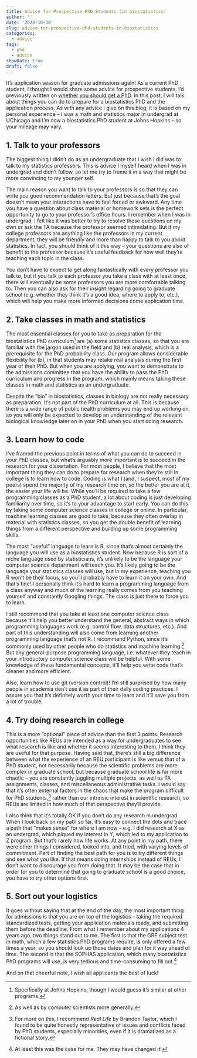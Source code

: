 ```yaml
---
title: Advice for Prospective PhD Students (in biostatistics)
author: ''
date: '2020-10-30'
slug: advice-for-prospective-phd-students-in-biostatistics
categories:
  - advice
tags:
  - phd
  - advice
showDate: true
draft: false
---
```


It's application season for graduate admissions again! As a current PhD student, I thought I would share some advice for prospective students. I'd previously written on [whether you should get a PhD](https://blog.albertkuo.me/post/should-you-get-a-phd-in-biostatistics/). In this post, I will talk about things you can do to prepare for a biostatistics PhD and the application process. As with any advice I give on this blog, it is based on my personal experience -- I was a math and statistics major in undergrad at UChicago and I'm now a biostatistics PhD student at Johns Hopkins -- so your mileage may vary.

## 1. Talk to your professors

The biggest thing I didn't do as an undergraduate that I wish I did was to talk to my statistics professors. This is advice I myself heard when I was in undergrad and didn't follow, so let me try to frame it in a way that might be more convincing to my younger self. 

The main reason you want to talk to your professors is so that they can write you good recommendation letters. But just because that's the goal doesn't mean your interactions have to feel forced or awkward. Any time you have a question about class material or homework sets is the perfect opportunity to go to your professor's office hours. I remember when I was in undergrad, I felt like it was better to try to resolve these questions on my own or ask the TA because the professor seemed intimidating. But if my college professors are anything like the professors in my current department, they will be friendly and more than happy to talk to you about statistics. In fact, you should think of it this way -- your questions are also of benefit to the professor because it's useful feedback for how well they're teaching each topic in the class.

You don't have to expect to get along fantastically with every professor you talk to, but if you talk to each professor you take a class with at least once, there will eventually be some professors you are more comfortable talking to. Then you can also ask for their insight regarding going to graduate school (e.g. whether they think it's a good idea, where to apply to, etc.), which will help you make more informed decisions come application time.

## 2. Take classes in math and statistics

The most essential classes for you to take as preparation for the biostatistics PhD curriculum^[Specifically at Johns Hopkins, though I would guess it's similar at other programs.] are (a) some statistics classes, so that you are familiar with the jargon used in the field and (b) real analysis, which is a prerequisite for the PhD probability class. Our program allows considerable flexibility for (b), in that students may retake real analysis during the first year of their PhD. But when you are applying, you want to demonstrate to the admissions committee that you have the ability to pass the PhD curriculum and progress in the program, which mainly means taking these classes in math and statistics as an undergraduate.

Despite the "bio" in biostatistics, classes in biology are not really necessary as preparation. It's not part of the PhD curriculum at all. This is because there is a wide range of public health problems you may end up working on, so you will only be expected to develop an understanding of the relevant biological knowledge later on in your PhD when you start doing research.

## 3. Learn how to code

I've framed the previous point in terms of what you can do to succeed in your PhD classes, but what's arguably more important is to succeed in the research for your dissertation. For most people, I believe that the most important thing they can do to prepare for research when they're still in college is to learn how to code. Coding is what I (and, I suspect, most of my peers) spend the majority of my research time on, so the better you are at it, the easier your life will be. While you'll be required to take a few programming classes as a PhD student, a lot about coding is just developing familiarity over time, so it's to your advantage to start early. You can do this by taking some computer science classes in college or online. In particular, machine learning classes are good to take, because they often overlap in material with statistics classes, so you get the double benefit of learning things from a different perspective and building up some programming skills.

The most "useful" language to learn is R, since that's almost certainly the language you will use as a biostatistics student. Now because R is sort of a niche language used by statisticians, it's unlikely to be the language your computer science department will teach you. It's likely going to be the language your statistics classes will use, but in my experience, teaching you R won't be their focus, so you'll probably have to learn it on your own. And that's fine! I personally think it's hard to learn a programming language from a class anyway and much of the learning really comes from you teaching yourself and constantly Googling things. The class is just there to force you to learn. 

I still recommend that you take at least one computer science class because  it'll help you better understand the general, abstract ways in which programming languages work (e.g. control flow, data structures, etc.). And part of this understanding will also come from learning another programming language that's not R. I recommend Python, since it's commonly used by other people who do statistics and machine learning.^[As well as by computer scientists more generally.] But any general-purpose programming language, i.e. whatever they teach in your introductory computer science class will be helpful. With some knowledge of these fundamental concepts, it'll help you write code that's cleaner and more efficient.

Also, learn how to use git (version control)! I'm still surprised by how many people in academia don't use it as part of their daily coding practices. I assure you that it's definitely worth your time to learn and it'll save you from a lot of trouble.

## 4. Try doing research in college

This is a more "optional" piece of advice than the first 3 points. Research opportunities like REUs are intended as a way for undergraduates to see what research is like and whether it seems interesting to them. I think they are useful for that purpose. Having said that, there's still a big difference between what the experience of an REU participant is like versus that of a PhD student, not necessarily because the scientific problems are more complex in graduate school, but because graduate school life is far more chaotic -- you are constantly juggling multiple projects, as well as TA assignments, classes, and miscellaneous administrative tasks. I would say that it's often external factors in the chaos that make the program difficult for PhD students,^[For more on this, I recommend *Real Life* by Brandon Taylor, which I found to be quite honestly representative of issues and conflicts faced by PhD students, especially minorities, even if it is dramatized as a fictional story.] rather than our intrinsic interest in scientific research, so REUs are limited in how much of that perspective they'll provide. 

I also think that it's totally OK if you don't do any research in undergrad. When I look back on my path so far, it's easy to connect the dots and trace a path that "makes sense" for where I am now -- e.g. I did research at X as an undergrad, which piqued my interest in Y, which led to my application to Z program. But that's rarely how life works. At any point in my path, there were other things I considered, looked into, and tried, with varying levels of commitment. Part of finding the best path for you is to try different things and see what you like. If that means doing internships instead of REUs, I don't want to discourage you from doing that. It may be the case that in order for you to determine that going to graduate school is a good choice, you have to try other options first.

## 5. Sort out your logistics

It goes without saying that at the end of the day, the most important thing for admissions is that you are on top of the logistics -- taking the required standardized tests, getting your application materials ready, and submitting them before the deadline. From what I remember about my applications 4 years ago, two things stand out to me. The first is that the GRE subject test in math, which a few statistics PhD programs require, is only offered a few times a year, so you should look up those dates and plan for it way ahead of time. The second is that the SOPHAS application, which many biostatistics PhD programs will use, is very tedious and time-consuming to fill out.^[At least this was the case for me. They may have changed it!] 

And on that cheerful note, I wish all applicants the best of luck! 


